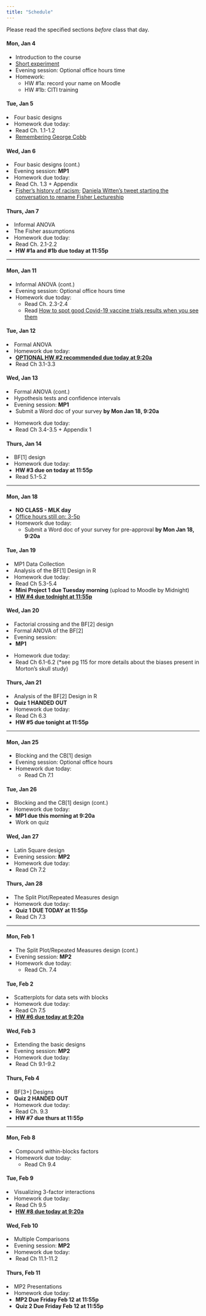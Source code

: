 ```yaml
---
title: "Schedule"
---
```


Please read the specified sections *before* class that day. 

<div class="past">
</div> <!--closing "past" div-->


<div class="row past">
  <div class="col-md-3">
#### Mon, Jan 4
+ Introduction to the course
+ [Short experiment](https://smithcollege.qualtrics.com/jfe/form/SV_71nqdhEpN8frd6B)
+ Evening session: Optional office hours time
+ Homework:
    + HW #1a: record your name on Moodle
    + HW #1b: CITI training
  </div>
  
  <div class="col-md-3">
#### Tue, Jan 5
+ Four basic designs
+ Homework due today:
    + Read Ch. 1.1-1.2
    + [Remembering George Cobb](https://magazine.amstat.org/blog/2020/07/01/remembering-george-cobb-1947-2020/)
  </div>
  
  <div class="col-md-3">
#### Wed, Jan 6
+ Four basic designs (cont.)
+ Evening session: **MP1**
+ Homework due today:
    + Read Ch. 1.3 + Appendix
    + [Fisher's history of racism](https://en.wikipedia.org/wiki/Ronald_Fisher#Eugenics); [Daniela Witten's tweet starting the conversation to rename Fisher Lectureship](https://twitter.com/daniela_witten/status/1268392721275744256?s=09)
  </div>
  
  <div class="col-md-3">
#### Thurs, Jan 7
+ Informal ANOVA
+ The Fisher assumptions
+ Homework due today:
    + Read Ch. 2.1-2.2
    + **HW #1a and #1b due today at 11:55p**
  </div>
</div>

***

<div class="row">
  <div class="col-md-3 past">
#### Mon, Jan 11
+ Informal ANOVA (cont.)
+ Evening session: Optional office hours time
+ Homework due today:
  + Read Ch. 2.3-2.4 
  + Read [How to spot good Covid-19 vaccine trials results when you see them](https://www.statnews.com/2020/11/10/spot-good-covid-19-vaccine-trials-results-when-you-see-them/)
  </div>
  
  <div class="col-md-3 past">
#### Tue, Jan 12
+ Formal ANOVA 
+ Homework due today:
    + [**OPTIONAL HW #2 recommended due today at 9:20a**](labs/intro_to_r.html)
    + Read Ch 3.1-3.3
  </div>
  
  <div class="col-md-3 past">
#### Wed, Jan 13
+ Formal ANOVA (cont.) 
+ Hypothesis tests and confidence intervals 
+ Evening session: **MP1**
    + Submit a Word doc of your survey **by Mon Jan 18, 9:20a**
+ Homework due today:
    + Read Ch 3.4-3.5 + Appendix 1
  </div>
  
  <div class="col-md-3 past">
#### Thurs, Jan 14
+ BF[1] design
+ Homework due today:
  + **HW #3 due on today at 11:55p**
  + Read 5.1-5.2
  </div>
</div>

***

<div class="row">
  <div class="col-md-3 past">
#### Mon, Jan 18
+ **NO CLASS - MLK day**
+ [Office hours still on: 3-5p](https://randigarcia.youcanbook.me/)
+ Homework due today:
  + Submit a Word doc of your survey for pre-approval **by Mon Jan 18, 9:20a**
  </div>
  
  <div class="col-md-3 past">
#### Tue, Jan 19
+ MP1 Data Collection
+ Analysis of the BF[1] Design in R
+ Homework due today:
    + Read Ch 5.3-5.4
    + **Mini Project 1 due Tuesday morning** (upload to Moodle by Midnight)
    + [**HW #4 due todnight at 11:55p**](labs/homework4_21.html)
  </div>
  
  <div class="col-md-3">
#### Wed, Jan 20
+ Factorial crossing and the BF[2] design
+ Formal ANOVA of the BF[2]
+ Evening session: 
    + **MP1** 
+ Homework due today:
    + Read Ch 6.1-6.2 (*see pg 115 for more details about the biases present in Morton's skull study)
  </div>
  
  <div class="col-md-3">
#### Thurs, Jan 21
+ Analysis of the BF[2] Design in R
+ **Quiz 1 HANDED OUT**
+ Homework due today:
    + Read Ch 6.3
    + **HW #5 due tonight at 11:55p**
  </div>
</div>

***

<div class="row">
  <div class="col-md-3">
#### Mon, Jan 25
+ Blocking and the CB[1] design 
+ Evening session: Optional office hours
+ Homework due today:
    + Read Ch 7.1
  </div>
  
  <div class="col-md-3">
#### Tue, Jan 26
+ Blocking and the CB[1] design (cont.)
+ Homework due today:
    + **MP1 due this morning at 9:20a**
    + Work on quiz
  </div>
  
  <div class="col-md-3">
#### Wed, Jan 27
+ Latin Square design
+ Evening session: **MP2**
+ Homework due today:
    + Read Ch 7.2
  </div>
  
  <div class="col-md-3">
#### Thurs, Jan 28
+ The Split Plot/Repeated Measures design
+ Homework due today:
    + **Quiz 1 DUE TODAY at 11:55p**
    + Read Ch 7.3
  </div>
</div>

***

<div class="row">
  <div class="col-md-3">
#### Mon, Feb 1
+ The Split Plot/Repeated Measures design (cont.)
+ Evening session: **MP2**
+ Homework due today:
    + Read Ch. 7.4
  </div>
  
  <div class="col-md-3">
#### Tue, Feb 2
+ Scatterplots for data sets with blocks
+ Homework due today:
    + Read Ch 7.5 
    + [**HW #6 due today at 9:20a**](homework.html)
  </div>
  
  <div class="col-md-3">
#### Wed, Feb 3
+ Extending the basic designs
+ Evening session: **MP2**
+ Homework due today:
    + Read Ch 9.1-9.2
  </div>
  
  <div class="col-md-3">
#### Thurs, Feb 4
+ BF[3+] Designs
+ **Quiz 2 HANDED OUT**
+ Homework due today:
    + Read Ch. 9.3
    + **HW #7 due thurs at 11:55p**
  </div>
</div>

***

<div class="row">
  <div class="col-md-3">
#### Mon, Feb 8
+ Compound within-blocks factors
+ Homework due today:
    + Read Ch 9.4
  </div>
  
  <div class="col-md-3">
#### Tue, Feb 9
+ Visualizing 3-factor interactions
+ Homework due today:
    + Read Ch 9.5
    + [**HW #8 due today at 9:20a**](labs/homework9.html)
  </div>
  
  <div class="col-md-3">
#### Wed, Feb 10
+ Multiple Comparisons
+ Evening session: **MP2**
+ Homework due today:
    + Read Ch 11.1-11.2
  </div>
  
  <div class="col-md-3">
#### Thurs, Feb 11
+ MP2 Presentations
+ Homework due today:
    + **MP2 Due Friday Feb 12 at 11:55p**
    + **Quiz 2 Due Friday Feb 12 at 11:55p**

  </div>
</div>


    
